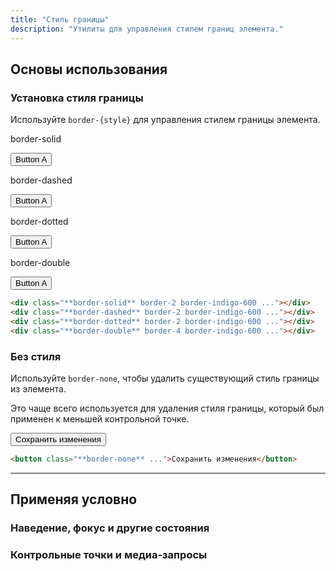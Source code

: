 ```yaml
---
title: "Стиль границы"
description: "Утилиты для управления стилем границ элемента."
---
```




## Основы использования

### Установка стиля границы

Используйте `border-{style}` для управления стилем границы элемента.

<Example>
  <div class="flex flex-col sm:flex-row items-center justify-around gap-4 text-white text-sm text-center font-bold leading-6">
    <div class="flex flex-col items-center shrink-0">
      <p class="font-medium text-sm text-gray-500 font-mono text-center mb-3">border-solid</p>
      <button class="px-4 py-2 font-semibold text-sm bg-white text-gray-700 rounded-md shadow-sm ring-1 ring-gray-900/5 border-indigo-500 border-2 border-solid">Button A</button>
    </div>
    <div class="flex flex-col items-center shrink-0">
      <p class="font-medium text-sm text-gray-500 font-mono text-center mb-3">border-dashed</p>
      <button class="px-4 py-2 font-semibold text-sm bg-white text-gray-700 rounded-md shadow-sm ring-1 ring-gray-900/5 border-indigo-500 border-2 border-dashed">Button A</button>
    </div>
    <div class="flex flex-col items-center shrink-0">
      <p class="font-medium text-sm text-gray-500 font-mono text-center mb-3">border-dotted</p>
      <button class="px-4 py-2 font-semibold text-sm bg-white text-gray-700 rounded-md shadow-sm ring-1 ring-gray-900/5 border-indigo-500 border-2 border-dotted">Button A</button>
    </div>
    <div class="flex flex-col items-center shrink-0">
      <p class="font-medium text-sm text-gray-500 font-mono text-center mb-3">border-double</p>
      <button class="px-4 py-2 font-semibold text-sm bg-white text-gray-700 rounded-md shadow-sm ring-1 ring-gray-900/5 border-indigo-500 border-4 border-double">Button A</button>
    </div>
  </div>
</Example>

```html
<div class="**border-solid** border-2 border-indigo-600 ..."></div>
<div class="**border-dashed** border-2 border-indigo-600 ..."></div>
<div class="**border-dotted** border-2 border-indigo-600 ..."></div>
<div class="**border-double** border-4 border-indigo-600 ..."></div>
```

### Без стиля

Используйте `border-none`, чтобы удалить существующий стиль границы из элемента.

Это чаще всего используется для удаления стиля границы, который был применен к меньшей контрольной точке.

<Example>
  <div class="flex justify-center gap-4 text-white text-sm text-center font-bold leading-6">
    <button class="px-4 py-2 font-semibold text-sm bg-white text-gray-700 rounded-md shadow-sm ring-1 ring-gray-900/5 border-indigo-500 border-2 border-none">Сохранить изменения</button>
  </div>
</Example>

```html
<button class="**border-none** ...">Сохранить изменения</button>
```

---

## <Heading ignore>Применяя условно</Heading>

### <Heading ignore>Наведение, фокус и другие состояния</Heading>

<HoverFocusAndOtherStates defaultClass="border-solid" featuredClass="border-dotted" />

### <Heading ignore>Контрольные точки и медиа-запросы</Heading>

<BreakpointsAndMediaQueries defaultClass="border-solid" featuredClass="border-dotted" />
